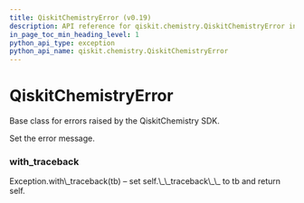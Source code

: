 ```yaml
---
title: QiskitChemistryError (v0.19)
description: API reference for qiskit.chemistry.QiskitChemistryError in qiskit v0.19
in_page_toc_min_heading_level: 1
python_api_type: exception
python_api_name: qiskit.chemistry.QiskitChemistryError
---
```


# QiskitChemistryError

<Class id="qiskit.chemistry.QiskitChemistryError" isDedicatedPage={true} github="https://github.com/qiskit-community/qiskit-aqua/tree/stable/0.7/qiskit/chemistry/qiskit_chemistry_error.py" signature="QiskitChemistryError(*message)" modifiers="exception">
  Base class for errors raised by the QiskitChemistry SDK.

  Set the error message.

  ### with\_traceback

  <Function id="qiskit.chemistry.QiskitChemistryError.with_traceback" signature="with_traceback()">
    Exception.with\_traceback(tb) – set self.\_\_traceback\_\_ to tb and return self.
  </Function>
</Class>


